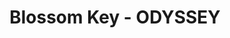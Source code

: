 ---
title: "Blossom Key - ODYSSEY"
images:
  color: "MUfCHtba5zu7puDHSaRDih43e0HPIco5BuqkzU6fRltTGNsj"
  item: "MUfCHtba5zu7e9qmdKFzXwvQsBGrRSkMJAq9nL0uKtI4Ypg5"
type: "key"
crate: "anniversary"
multiinstance: true
multiinstanceuuid: "f99cc1bd-1e12-413f-8f07-191fee1c7321"
---